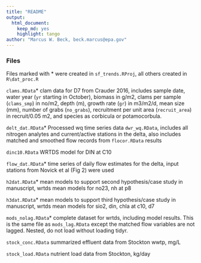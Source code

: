 ```yaml
---
title: "README"
output: 
  html_document:
    keep_md: yes
    highlight: tango
author: "Marcus W. Beck, beck.marcus@epa.gov"
---
```


### Files

Files marked with * were created in `sf_trends.RProj`, all others created in `R\dat_proc.R`

`clams.RData`* clam data for D7 from Crauder 2016, includes sample date, water year (`yr` starting in October), biomass in g/m2, clams per sample (`clams_smp`) in no/m2, depth (m), growth rate (`gr`) in m3/m2/d, mean size (mm), number of grabs (`no_grabs`), recruitment per unit area (`recruit_area`) in recruit/0.05 m2, and species as corbicula or potamocorbula.

`delt_dat.RData`* Processed wq time series data `dwr_wq.RData`, includes all nitrogen analytes and current/active stations in the delta, also includes matched and smoothed flow records from `flocor.RData` results

`dinc10.RData` WRTDS model for DIN at C10

`flow_dat.RData`* time series of daily flow estimates for the delta, input stations from Novick et al (Fig 2) were used

`h2dat.RData`* mean models to support second hypothesis/case study in manuscript, wrtds mean models for no23, nh at p8

`h3dat.RData`* mean models to support third hypothesis/case study in manuscript, wrtds mean models for sio2, din, chla at c10, d7

`mods_nolag.RData`* complete dataset for wrtds, including model results.  This is the same file as `mods_lag.RData` except the matched flow variables are not lagged. Nested, do not load without loading tidyr.

`stock_conc.RData` summarized effluent data from Stockton wwtp, mg/L

`stock_load.RData` nutrient load data from Stockton, kg/day